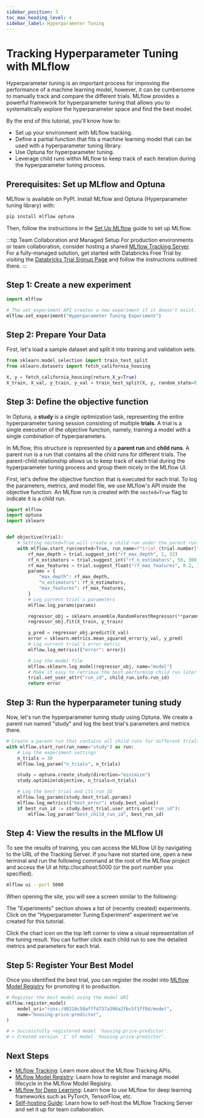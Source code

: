 ```yaml
---
sidebar_position: 3
toc_max_heading_level: 4
sidebar_label: Hyperparameter Tuning
---
```



# Tracking Hyperparameter Tuning with MLflow

<ImageBox src="/images/tutorials/introductory/hyperparameter-tuning/ui-compare-metrics.png" alt="MLflow UI Chart page" width="80%" />

Hyperparameter tuning is an important process for improving the performance of a machine learning model, however, it can be cumbersome to manually track and compare the different trials. MLflow provides a powerful framework for hyperparameter tuning that allows you to systematically explore the hyperparameter space and find the best model.

By the end of this tutorial, you'll know how to:

- Set up your environment with MLflow tracking.
- Define a partial function that fits a machine learning model that can be used with a hyperparameter tuning library.
- Use Optuna for hyperparameter tuning.
- Leverage child runs within MLflow to keep track of each iteration during the hyperparameter tuning process.

## Prerequisites: Set up MLflow and Optuna

MLflow is available on PyPI. Install MLflow and Optuna (Hyperparameter tuning library) with:

```bash
pip install mlflow optuna
```

Then, follow the instructions in the [Set Up MLflow](/ml/getting-started/running-notebooks) guide to set up MLflow.

:::tip Team Collaboration and Managed Setup
For production environments or team collaboration, consider hosting a shared <ins>[MLflow Tracking Server](/self-hosting)</ins>. For a fully-managed solution, get started with Databricks Free Trial by visiting the <ins>[Databricks Trial Signup Page](https://signup.databricks.com/?destination_url=/ml/experiments-signup?source=OSS_DOCS&dbx_source=TRY_MLFLOW&signup_experience_step=EXPRESS&provider=MLFLOW&utm_source=OSS_DOCS)</ins> and follow the instructions outlined there.
:::

## Step 1: Create a new experiment

```python
import mlflow

# The set_experiment API creates a new experiment if it doesn't exist.
mlflow.set_experiment("Hyperparameter Tuning Experiment")
```

## Step 2: Prepare Your Data

First, let's load a sample dataset and split it into training and validation sets:

```python
from sklearn.model_selection import train_test_split
from sklearn.datasets import fetch_california_housing

X, y = fetch_california_housing(return_X_y=True)
X_train, X_val, y_train, y_val = train_test_split(X, y, random_state=0)
```

## Step 3: Define the objective function

In Optuna, a **study** is a single optimization task, representing the entire hyperparameter tuning
session consisting of multiple **trials**. A trial is a single execution of the objective function,
namely, training a model with a single combination of hyperparameters.

In MLflow, this structure is represented by a **parent run** and **child runs**. A parent run is a
run that contains all the child runs for different trials. The parent-child relationship allows us
to keep track of each trial during the hyperparameter tuning process and group them nicely in the
MLflow UI.

First, let's define the objective function that is executed for each trial. To log the parameters,
metrics, and model file, we use MLflow's API inside the objective function. An MLflow run is created
with the `nested=True` flag to indicate it is a child run.

```python
import mlflow
import optuna
import sklearn


def objective(trial):
    # Setting nested=True will create a child run under the parent run.
    with mlflow.start_run(nested=True, run_name=f"trial_{trial.number}") as child_run:
        rf_max_depth = trial.suggest_int("rf_max_depth", 2, 32)
        rf_n_estimators = trial.suggest_int("rf_n_estimators", 50, 300, step=10)
        rf_max_features = trial.suggest_float("rf_max_features", 0.2, 1.0)
        params = {
            "max_depth": rf_max_depth,
            "n_estimators": rf_n_estimators,
            "max_features": rf_max_features,
        }
        # Log current trial's parameters
        mlflow.log_params(params)

        regressor_obj = sklearn.ensemble.RandomForestRegressor(**params)
        regressor_obj.fit(X_train, y_train)

        y_pred = regressor_obj.predict(X_val)
        error = sklearn.metrics.mean_squared_error(y_val, y_pred)
        # Log current trial's error metric
        mlflow.log_metrics({"error": error})

        # Log the model file
        mlflow.sklearn.log_model(regressor_obj, name="model")
        # Make it easy to retrieve the best-performing child run later
        trial.set_user_attr("run_id", child_run.info.run_id)
        return error
```

## Step 3: Run the hyperparameter tuning study

Now, let's run the hyperparameter tuning study using Optuna. We create a parent run named
"study" and log the best trial's parameters and metrics there.

```python
# Create a parent run that contains all child runs for different trials
with mlflow.start_run(run_name="study") as run:
    # Log the experiment settings
    n_trials = 30
    mlflow.log_param("n_trials", n_trials)

    study = optuna.create_study(direction="minimize")
    study.optimize(objective, n_trials=n_trials)

    # Log the best trial and its run ID
    mlflow.log_params(study.best_trial.params)
    mlflow.log_metrics({"best_error": study.best_value})
    if best_run_id := study.best_trial.user_attrs.get("run_id"):
        mlflow.log_param("best_child_run_id", best_run_id)
```

## Step 4: View the results in the MLflow UI

To see the results of training, you can access the MLflow UI by navigating to the URL of the Tracking Server. If you have not started one, open a new terminal and run the following command at the root of the MLflow project and access the UI at http://localhost:5000 (or the port number you specified).

```bash
mlflow ui --port 5000
```

When opening the site, you will see a screen similar to the following:

<ImageBox src="/images/tutorials/introductory/hyperparameter-tuning/ui-home.png" alt="MLflow UI Home page" />

The "Experiments" section shows a list of (recently created) experiments. Click on the "Hyperparameter Tuning Experiment" experiment we've created for this tutorial.

<ImageBox src="/images/tutorials/introductory/hyperparameter-tuning/ui-run-list.png" alt="MLflow UI Run list page" />

Click the chart icon on the top left corner to view a visual representation of the tuning result. You can further click each child run to see the detailed metrics and parameters for each trial.

<ImageBox src="/images/tutorials/introductory/hyperparameter-tuning/ui-compare-metrics.png" alt="MLflow UI Chart page" />

## Step 5: Register Your Best Model

Once you identified the best trial, you can register the model into [MLflow Model Registry](/ml/model-registry) for promoting it to production.

```python
# Register the best model using the model URI
mlflow.register_model(
    model_uri="runs:/d0210c58afff4737a306a2fbc5f1ff8d/model",
    name="housing-price-predictor",
)

# > Successfully registered model 'housing-price-predictor'.
# > Created version '1' of model 'housing-price-predictor'.
```

## Next Steps

- [MLflow Tracking](/ml/tracking/): Learn more about the MLflow Tracking APIs.
- [MLflow Model Registry](/ml/model-registry): Learn how to register and manage model lifecycle in the MLflow Model Registry.
- [MLflow for Deep Learning](/ml/deep-learning): Learn how to use MLflow for deep learning frameworks such as PyTorch, TensorFlow, etc.
- [Self-hosting Guide](/self-hosting): Learn how to self-host the MLflow Tracking Server and set it up for team collaboration.
